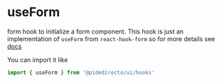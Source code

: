 

<Meta title="hooks/useForm" />

# useForm

form hook to initialize a form component.
This hook is just an implementation of `useForm` from `react-hook-form` so for more details see [docs](https://react-hook-form.com/docs/useform)

You can import it like
```ts
import { useForm } from '@pidedirecto/ui/hooks'
```
